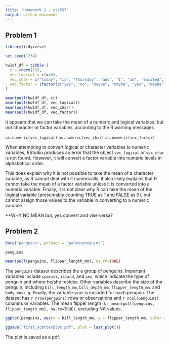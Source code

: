 ```yaml
---
title: "Homework 1 - cz2657"
output: github_document
---
```


## Problem 1

```r

library(tidyverse) 

set.seed(1234)

hw1df_df = tibble (
  x = rnorm(10), 
  vec_logical = c(x>0), 
  vec_char = c("today", "is", "Thursday", "and", "I", "am", "excited", "for", "Friday", "tomorrow"), 
  vec_factor = (factor(c("yes", "no", "maybe", "maybe", "yes", "maybe", "no", "yes", "yes", "no")))
)

mean(pull(hw1df_df, x))
mean(pull(hw1df_df, vec_logical))
mean(pull(hw1df_df, vec_char))
mean(pull(hw1df_df, vec_factor))
```

It appears that we can take the mean of a numeric and logical variables, but not character or factor variables, according to the R warning messages 

`as.numeric(vec_logical)`
`as.numeric(vec_char)`
`as.numeric(vec_factor)`

When attempting to convert logical or character variables to numeric variables, RStudio produces an error that the object `vec_logical` or `vec_char` is not found. However, it will convert a factor variable into numeric levels in alphabetical order. 

This does explain why it is not possible to take the mean of a character variable, as R cannot deal with it numerically. It also likely explains that R cannot take the mean of a factor variable unless it is converted into a numeric variable. Finally, it is not clear why R can take the mean of the logical variable (presumably counting TRUE as 1 and FALSE as 0), but cannot assign those values to the variable in converting to a numeric variable. 

**WHY NO MEAN but, yes convert and vise versa? 

## Problem 2

```r
data("penguins", package = "palmerpenguins")

penguins 

mean(pull(penguins, flipper_length_mm), na.rm=TRUE)
```

The `penguins` dataset describes the a group of penguins. Important variables include `species`, `island`, and `sex`, which indicate the type of penguin and where he/she resides. Other variables describe the size of the penguin, including `bill_length_mm`, `bill_depth_mm`, `flipper_length_mm`, and `body_mass_g`. Finally, the variable `year` is included for each penguin. The dataset has `r nrow(penguins)` rows or observations and `r ncol(penguins)` columns or variables. The mean flipper length is `r mean(pull(penguins, flipper_length_mm), na.rm=TRUE)`, excluding NA values. 

```r
ggplot(penguins, aes(x = bill_length_mm, y = flipper_length_mm, color = species))+geom_point()

ggsave("first_scatterplot.pdf", plot = last_plot())
```

The plot is saved as a pdf. 

